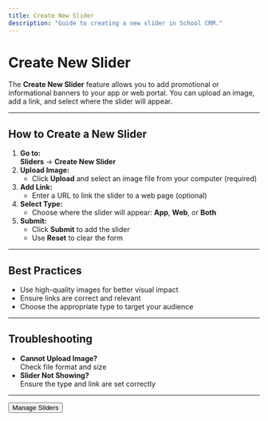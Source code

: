```yaml
---
title: Create New Slider
description: "Guide to creating a new slider in School CRM."
---
```


# Create New Slider

The **Create New Slider** feature allows you to add promotional or informational banners to your app or web portal. You can upload an image, add a link, and select where the slider will appear.

---

## How to Create a New Slider

1. **Go to:**  
   **Sliders** → **Create New Slider**
2. **Upload Image:**
   - Click **Upload** and select an image file from your computer (required)
3. **Add Link:**
   - Enter a URL to link the slider to a web page (optional)
4. **Select Type:**
   - Choose where the slider will appear: **App**, **Web**, or **Both**
5. **Submit:**
   - Click **Submit** to add the slider
   - Use **Reset** to clear the form

---

## Best Practices
- Use high-quality images for better visual impact
- Ensure links are correct and relevant
- Choose the appropriate type to target your audience

---

## Troubleshooting
- **Cannot Upload Image?**  
  Check file format and size
- **Slider Not Showing?**  
  Ensure the type and link are set correctly

---

<Button href="/slider/manage-slider" variant="primary">
  Manage Sliders
</Button> 